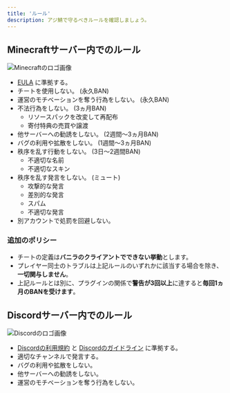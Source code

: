 ```yaml
---
title: 'ルール'
description: アジ鯖で守るべきルールを確認しましょう。
---
```


## Minecraftサーバー内でのルール

![Minecraftのロゴ画像](https://res.cloudinary.com/ddhk1wfbi/image/upload/c_limit,f_auto,w_768/v1604359788/image_lkgg0l.png)

- [EULA](https://account.mojang.com/documents/minecraft_eula) に準拠する。
- チートを使用しない。 (永久BAN)
- 運営のモチベーションを奪う行為をしない。 (永久BAN)
- 不法行為をしない。 (3ヵ月BAN)
  - リソースパックを改変して再配布
  - 寄付特典の売買や譲渡
- 他サーバーへの勧誘をしない。 (2週間～3ヵ月BAN)
- バグの利用や拡散をしない。 (1週間～3ヵ月BAN)
- 秩序を乱す行動をしない。 (3日～2週間BAN)
  - 不適切な名前
  - 不適切なスキン
- 秩序を乱す発言をしない。 (ミュート)
  - 攻撃的な発言
  - 差別的な発言
  - スパム
  - 不適切な発言
- 別アカウントで処罰を回避しない。

### 追加のポリシー

- チートの定義は**バニラのクライアントでできない挙動**とします。
- プレイヤー同士のトラブルは上記ルールのいずれかに該当する場合を除き、**一切関与しません**。
- 上記ルールとは別に、プラグインの関係で**警告が3回以上**に達すると**毎回1ヵ月のBANを受けます**。

## Discordサーバー内でのルール

![Discordのロゴ画像](https://res.cloudinary.com/ddhk1wfbi/image/upload/c_limit,f_auto,w_768/v1604359758/fc0b01fe10a0b8c602fb0106d8189d9b_iwatuy.png)

- [Discordの利用規約](https://discord.com/terms) と [Discordのガイドライン](https://discord.com/guidelines) に準拠する。
- 適切なチャンネルで発言する。
- バグの利用や拡散をしない。
- 他サーバーへの勧誘をしない。
- 運営のモチベーションを奪う行為をしない。
